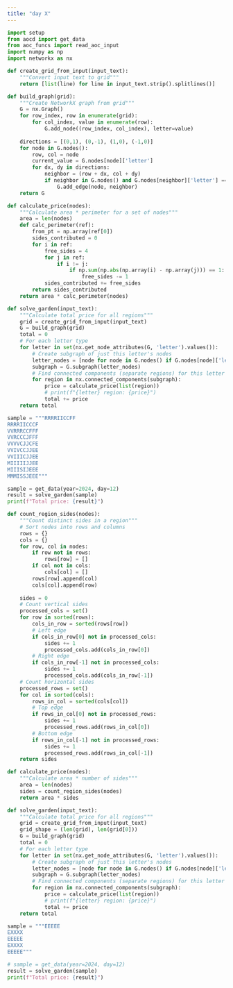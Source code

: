 ```yaml
---
title: "day X"
---
```

```python
import setup
from aocd import get_data
from aoc_funcs import read_aoc_input
import numpy as np
import networkx as nx
```

```python
def create_grid_from_input(input_text):
    """Convert input text to grid"""
    return [list(line) for line in input_text.strip().splitlines()]

def build_graph(grid):
    """Create NetworkX graph from grid"""
    G = nx.Graph()
    for row_index, row in enumerate(grid):
        for col_index, value in enumerate(row):
            G.add_node((row_index, col_index), letter=value)
    
    directions = [(0,1), (0,-1), (1,0), (-1,0)]
    for node in G.nodes():
        row, col = node
        current_value = G.nodes[node]['letter']
        for dx, dy in directions:
            neighbor = (row + dx, col + dy)
            if neighbor in G.nodes() and G.nodes[neighbor]['letter'] == current_value:
                G.add_edge(node, neighbor)
    return G

def calculate_price(nodes):
    """Calculate area * perimeter for a set of nodes"""
    area = len(nodes)
    def calc_perimeter(ref):
        from_pt = np.array(ref[0])
        sides_contributed = 0
        for i in ref:
            free_sides = 4
            for j in ref:
                if i != j:
                    if np.sum(np.abs(np.array(i) - np.array(j))) == 1:
                        free_sides -= 1
            sides_contributed += free_sides
        return sides_contributed
    return area * calc_perimeter(nodes)

def solve_garden(input_text):
    """Calculate total price for all regions"""
    grid = create_grid_from_input(input_text)
    G = build_graph(grid)
    total = 0
    # For each letter type
    for letter in set(nx.get_node_attributes(G, 'letter').values()):
        # Create subgraph of just this letter's nodes
        letter_nodes = [node for node in G.nodes() if G.nodes[node]['letter'] == letter]
        subgraph = G.subgraph(letter_nodes)  
        # Find connected components (separate regions) for this letter
        for region in nx.connected_components(subgraph):
            price = calculate_price(list(region))
            # print(f"{letter} region: {price}")
            total += price       
    return total

sample = """RRRRIICCFF
RRRRIICCCF
VVRRRCCFFF
VVRCCCJFFF
VVVVCJJCFE
VVIVCCJJEE
VVIIICJJEE
MIIIIIJJEE
MIIISIJEEE
MMMISSJEEE"""

sample = get_data(year=2024, day=12)
result = solve_garden(sample)
print(f"Total price: {result}")
```

```python
def count_region_sides(nodes):
    """Count distinct sides in a region"""
    # Sort nodes into rows and columns
    rows = {}
    cols = {}
    for row, col in nodes:
        if row not in rows:
            rows[row] = []
        if col not in cols:
            cols[col] = []
        rows[row].append(col)
        cols[col].append(row)
    
    sides = 0
    # Count vertical sides
    processed_cols = set()
    for row in sorted(rows):
        cols_in_row = sorted(rows[row])
        # Left edge
        if cols_in_row[0] not in processed_cols:
            sides += 1
            processed_cols.add(cols_in_row[0])
        # Right edge
        if cols_in_row[-1] not in processed_cols:
            sides += 1
            processed_cols.add(cols_in_row[-1])
    # Count horizontal sides
    processed_rows = set()
    for col in sorted(cols):
        rows_in_col = sorted(cols[col])
        # Top edge
        if rows_in_col[0] not in processed_rows:
            sides += 1
            processed_rows.add(rows_in_col[0])
        # Bottom edge
        if rows_in_col[-1] not in processed_rows:
            sides += 1
            processed_rows.add(rows_in_col[-1])
    return sides

def calculate_price(nodes):
    """Calculate area * number of sides"""
    area = len(nodes)
    sides = count_region_sides(nodes)
    return area * sides

def solve_garden(input_text):
    """Calculate total price for all regions"""
    grid = create_grid_from_input(input_text)
    grid_shape = (len(grid), len(grid[0]))
    G = build_graph(grid)
    total = 0
    # For each letter type
    for letter in set(nx.get_node_attributes(G, 'letter').values()):
        # Create subgraph of just this letter's nodes
        letter_nodes = [node for node in G.nodes() if G.nodes[node]['letter'] == letter]
        subgraph = G.subgraph(letter_nodes)  
        # Find connected components (separate regions) for this letter
        for region in nx.connected_components(subgraph):
            price = calculate_price(list(region))
            # print(f"{letter} region: {price}")
            total += price       
    return total

sample = """EEEEE
EXXXX
EEEEE
EXXXX
EEEEE"""

# sample = get_data(year=2024, day=12)
result = solve_garden(sample)
print(f"Total price: {result}")
```